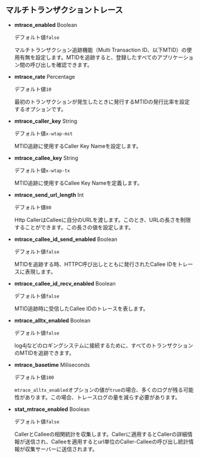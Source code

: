## マルチトランザクショントレース

-   **mtrace_enabled** <span class='type'>Boolean</span>

    デフォルト値`false`

    マルチトランザクション追跡機能（Multi Transaction ID、以下MTID）の使用有無を設定します。MTIDを追跡すると、登録したすべてのアプリケーション間の呼び出しを確認できます。

-   **mtrace_rate** <span class='type'>Percentage</span>

    デフォルト値`10`

    最初のトランザクションが発生したときに発行するMTIDの発行比率を設定するオプションです。

-   **mtrace_caller_key** <span class='type'>String</span>

    デフォルト値`x-wtap-mst`

    MTID追跡に使用するCaller Key Nameを設定します。

-   **mtrace_callee_key** <span class='type'>String</span>

    デフォルト値`x-wtap-tx`

    MTID追跡に使用するCallee Key Nameを定義します。

-   **mtrace_send_url_length** <span class='type'>Int</span>

    デフォルト値`80`

    Http CallerはCalleeに自分のURLを渡します。このとき、URLの長さを制限することができます。この長さの値を設定します。

-   **mtrace_callee_id_send_enabled** <span class='type'>Boolean</span>

    デフォルト値`false`

    MTIDを追跡する時、HTTPC呼び出しとともに発行されたCallee IDをトレースに表現します。

-   **mtrace_callee_id_recv_enabled** <span class='type'>Boolean</span>

    デフォルト値`false`

    MTID追跡時に受信したCallee IDのトレースを表します。

-   **mtrace_alltx_enabled** <span class='type'>Boolean</span>

    デフォルト値`false`

    log4jなどのロギングシステムに接続するために、すべてのトランザクションのMTIDを追跡できます。

-   **mtrace_basetime** <span class='type'>Miliseconds</span>

    デフォルト値`100`

    `mtrace_alltx_enabled`オプションの値が`true`の場合、多くのログが残る可能性があります。この場合、トレースログの量を減らす必要があります。

-   **stat_mtrace_enabled** <span class='type'>Boolean</span>

    デフォルト値`false`

    CallerとCalleeの相関統計を収集します。Callerに適用するとCallerの詳細情報が送信され、Calleeを適用するとurl単位のCaller-Calleeの呼び出し統計情報が収集サーバーに送信されます。
